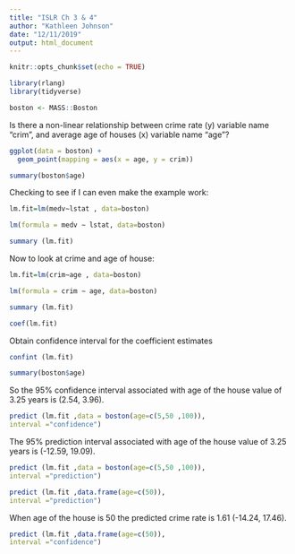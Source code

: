 ```yaml
---
title: "ISLR Ch 3 & 4"
author: "Kathleen Johnson"
date: "12/11/2019"
output: html_document
---
```


```r
knitr::opts_chunk$set(echo = TRUE)
```

```r
library(rlang)
library(tidyverse)

```


```r

boston <- MASS::Boston
```


 Is there a non-linear relationship between crime rate (y) variable name "crim", and average age of houses (x) variable name "age"?
 
```r
ggplot(data = boston) + 
  geom_point(mapping = aes(x = age, y = crim))
```
 
```r
summary(boston$age)
```
 
 Checking to see if I can even make the example work:
```r
lm.fit=lm(medv∼lstat , data=boston)

```


```r
lm(formula = medv ∼ lstat, data=boston)
```
 
```r
summary (lm.fit)
```
 
 
 Now to look at crime and age of house: 
```r
lm.fit=lm(crim∼age , data=boston)
```
 
```r
lm(formula = crim ∼ age, data=boston)
```
 
```r
summary (lm.fit)
```
 
```r
coef(lm.fit)
```
 
 Obtain confidence interval for the coefficient estimates
```r
confint (lm.fit)
```
 
```r
summary(boston$age)
```

So the 95% confidence interval associated with age of the house value of 3.25 years is (2.54, 3.96).
 
```r
predict (lm.fit ,data = boston(age=c(5,50 ,100)),
interval ="confidence")
```
 
The 95% prediction interval associated with age of the house value of 3.25 years is (-12.59, 19.09).
 
```r
predict (lm.fit ,data = boston(age=c(5,50 ,100)),
interval ="prediction")
```
```r
predict (lm.fit ,data.frame(age=c(50)),
interval ="prediction")
```

When age of the house is 50 the predicted crime rate is 1.61 (-14.24, 17.46).
```r
predict (lm.fit ,data.frame(age=c(50)),
interval ="confidence")
```

 